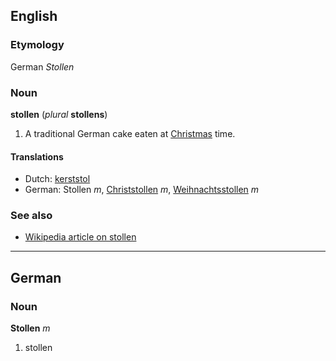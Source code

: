 ==English==
===Etymology===
German ''Stollen''

===Noun===
'''stollen''' (''plural'' '''stollens''')

#A traditional German cake eaten at [[Christmas]] time.

====Translations====
*Dutch: [[kerststol]]
*German: Stollen ''m'', [[Christstollen]] ''m'', [[Weihnachtsstollen]] ''m''

===See also===
*[[w:stollen|Wikipedia article on stollen]]

----
==German==
===Noun===
'''Stollen''' ''m''

#stollen